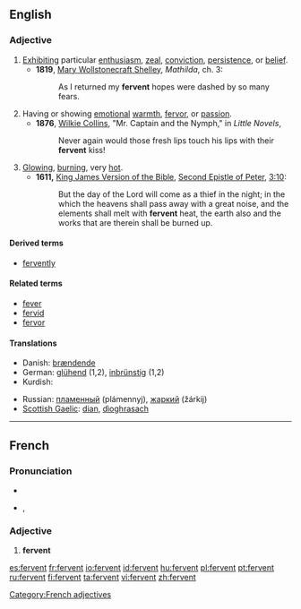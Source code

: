 ==English==

===Adjective===
{{en-adj}}

# [[exhibit|Exhibit]]ing particular [[enthusiasm]], [[zeal]], [[conviction]], [[persistence]], or [[belief]].
#*'''1819''', [[w:Mary Wollstonecraft Shelley|Mary Wollstonecraft Shelley]], ''Mathilda'', ch. 3:
#*:As I returned my '''fervent''' hopes were dashed by so many fears.
# Having or showing [[emotion]]al [[warmth]], [[fervor]], or [[passion]].
#*'''1876''', [[w:Wilkie Collins|Wilkie Collins]], "Mr. Captain and the Nymph," in ''Little Novels'',
#*:Never again would those fresh lips touch his lips with their '''fervent''' kiss!
# [[glowing|Glowing]], [[burning]], very [[hot]].
#* '''1611,''' [[w:King James Version of the Bible|King James Version of the Bible]], [[w:Second Epistle of Peter|Second Epistle of Peter]], [[s:Bible (King James)/2 Peter#Chapter 3|3:10]]:
#*:But the day of the Lord will come as a thief in the night; in the which the heavens shall pass away with a great noise, and the elements shall melt with '''fervent''' heat, the earth also and the works that are therein shall be burned up.

====Derived terms====
* [[fervently]]

====Related terms====
* [[fever]]
* [[fervid]]
* [[fervor]]

====Translations====
{{trans-top}}
* Danish: [[brændende]]
* German: [[glühend]] (1,2), [[inbrünstig]] (1,2)
* Kurdish: {{KUchar|[[گه‌رمی]]}}
{{trans-mid}}
* Russian: [[пламенный]] (plámennyj), [[жаркий]] (žárkij)
* [[Scottish Gaelic]]: [[dian]], [[dìoghrasach]]
{{trans-bottom}}

----

==French==

===Pronunciation===
* {{audio|Fr-fervent.ogg|audio}}
* {{IPA|lang=fr|/fɛʁ.vɑ̃/}}, {{SAMPA|/fER.vA~/}}

===Adjective===
{{fr-infl-adj|sm=fervent|sf=fervente|pm=fervents|pf=ferventes|smp=fɛʁ.vɑ̃|sfp=fɛʁ.vɑ̃t|pmp=fɛʁ.vɑ̃|pfp=fɛʁ.vɑ̃t}}

# '''fervent'''

[[Category:French adjectives]]

[[es:fervent]]
[[fr:fervent]]
[[io:fervent]]
[[id:fervent]]
[[hu:fervent]]
[[pl:fervent]]
[[pt:fervent]]
[[ru:fervent]]
[[fi:fervent]]
[[ta:fervent]]
[[vi:fervent]]
[[zh:fervent]]